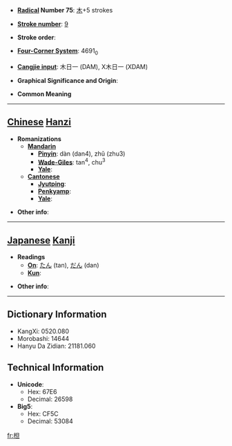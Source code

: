 * '''[[Wiktionary:Chinese radical index| Radical]] Number 75''': [[Wiktionary:Chinese radical index 木|木]]+5 strokes

* '''[[Wiktionary:Chinese total strokes index|Stroke number]]''': [[Wiktionary:Chinese total strokes index 9|9]]

* '''Stroke order''': 

* '''[[Wiktionary:Chinese four corner index|Four-Corner System]]''': 4691<sub>0</sub>

* '''[[Wiktionary:Chinese Cangjie index|Cangjie input]]''': 木日一 (DAM), X木日一 (XDAM)

* '''Graphical Significance and Origin''': 

* '''Common Meaning'''

----

== [[Chinese]] [[Hanzi]] ==

* '''Romanizations'''
** '''[[Mandarin]]'''
*** '''[[Pinyin]]''': dàn (dan4), zhǔ (zhu3)
*** '''[[Wade-Giles]]''': tan<sup>4</sup>, chu<sup>3</sup>
*** '''[[Yale]]''': 
** '''[[Cantonese]]'''
*** '''[[Jyutping]]''':
*** '''[[Penkyamp]]''': 
*** '''[[Yale]]''': 

* '''Other info''': 

----

== [[Japanese]] [[Kanji]] ==

* '''Readings'''
** '''[[On]]''': [[たん]] (tan), [[だん]] (dan)
** '''[[Kun]]''': 

* '''Other info''':  

----

== Dictionary Information ==

* KangXi: 0520.080
* Morobashi: 14644
* Hanyu Da Zidian: 21181.060

== Technical Information ==

* '''Unicode''':
** Hex: 67E6
** Decimal: 26598
* '''Big5''':
** Hex: CF5C
** Decimal: 53084

[[fr:柦]]